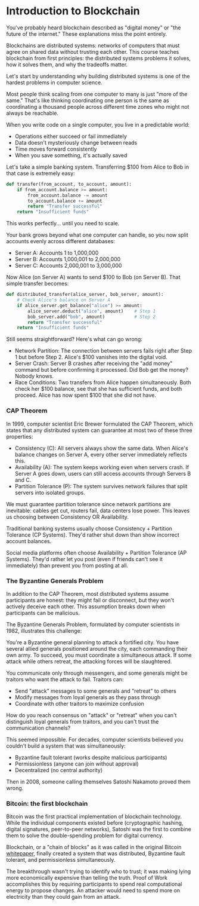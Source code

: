 
# Introduction to Blockchain

You've probably heard blockchain described as "digital money" or "the future of the internet." These explanations miss the point entirely.

Blockchains are distributed systems: networks of computers that must agree on shared data without trusting each other. This course teaches blockchain from first principles: the distributed systems problems it solves, how it solves them, and why the tradeoffs matter.

Let's start by understanding why building distributed systems is one of the hardest problems in computer science.

<ArticleSection name="Distributed Systems" id="distributed-systems" level="h2" />

Most people think scaling from one computer to many is just "more of the same." That's like thinking coordinating one person is the same as coordinating a thousand people across different time zones who might not always be reachable.

When you write code on a single computer, you live in a predictable world:
- Operations either succeed or fail immediately
- Data doesn't mysteriously change between reads
- Time moves forward consistently
- When you save something, it's actually saved

Let's take a simple banking system. Transferring $100 from Alice to Bob in that case is extremely easy:

```python
def transfer(from_account, to_account, amount):
    if from_account.balance >= amount:
        from_account.balance -= amount
        to_account.balance += amount
        return "Transfer successful"
    return "Insufficient funds"
```

This works perfectly... until you need to scale.

Your bank grows beyond what one computer can handle, so you now split accounts evenly across different databases:
- Server A: Accounts 1 to 1,000,000
- Server B: Accounts 1,000,001 to 2,000,000
- Server C: Accounts 2,000,001 to 3,000,000

Now Alice (on Server A) wants to send $100 to Bob (on Server B). That simple transfer becomes:

```python
def distributed_transfer(alice_server, bob_server, amount):
    # Check Alice's balance on Server A
    if alice_server.get_balance("alice") >= amount:
        alice_server.deduct("alice", amount)    # Step 1
        bob_server.add("bob", amount)           # Step 2
        return "Transfer successful"
    return "Insufficient funds"
```
Still seems straightforward? Here's what can go wrong:
- Network Partition: The connection between servers fails right after Step 1 but before Step 2. Alice's $100 vanishes into the digital void.
- Server Crash: Server B crashes after receiving the "add money" command but before confirming it processed. Did Bob get the money? Nobody knows.
- Race Conditions: Two transfers from Alice happen simultaneously. Both check her $100 balance, see that she has sufficient funds, and both proceed. Alice has now spent $100 that she did not have.

### CAP Theorem

In 1999, computer scientist Eric Brewer formulated the CAP Theorem, which states that any distributed system can guarantee at most two of these three properties:
- Consistency (C): All servers always show the same data. When Alice's balance changes on Server A, every other server immediately reflects this.
- Availability (A): The system keeps working even when servers crash. If Server A goes down, users can still access accounts through Servers B and C.
- Partition Tolerance (P): The system survives network failures that split servers into isolated groups.

We must guarantee partition tolerance since network partitions are inevitable: cables get cut, routers fail, data centers lose power. This leaves us choosing between Consistency OR Availability.

Traditional banking systems usually choose Consistency + Partition Tolerance (CP Systems). They'd rather shut down than show incorrect account balances.

Social media platforms often choose Availability + Partition Tolerance (AP Systems). They'd rather let you post (even if friends can't see it immediately) than prevent you from posting at all.

### The Byzantine Generals Problem

In addition to the CAP Theorem, most distributed systems assume participants are honest: they might fail or disconnect, but they won't actively deceive each other. This assumption breaks down when participants can be malicious.

The Byzantine Generals Problem, formulated by computer scientists in 1982, illustrates this challenge:

You're a Byzantine general planning to attack a fortified city. You have several allied generals positioned around the city, each commanding their own army. To succeed, you must coordinate a simultaneous attack. If some attack while others retreat, the attacking forces will be slaughtered.

You communicate only through messengers, and some generals might be traitors who want the attack to fail. Traitors can:
- Send "attack" messages to some generals and "retreat" to others
- Modify messages from loyal generals as they pass through
- Coordinate with other traitors to maximize confusion

How do you reach consensus on "attack" or "retreat" when you can't distinguish loyal generals from traitors, and you can't trust the communication channels?

This seemed impossible. For decades, computer scientists believed you couldn't build a system that was simultaneously:
- Byzantine fault tolerant (works despite malicious participants)
- Permissionless (anyone can join without approval)
- Decentralized (no central authority)

Then in 2008, someone calling themselves Satoshi Nakamoto proved them wrong.

### Bitcoin: the first blockchain

Bitcoin was the first practical implementation of blockchain technology. While the individual components existed before (cryptographic hashing, digital signatures, peer-to-peer networks), Satoshi was the first to combine them to solve the double-spending problem for digital currency.

Blockchain, or a "chain of blocks" as it was called in the original Bitcoin [whitepaper](https://bitcoin.org/bitcoin.pdf), finally created a system that was distributed, Byzantine fault tolerant, and permissionless simultaneously.

The breakthrough wasn't trying to identify who to trust; it was making lying more economically expensive than telling the truth. Proof of Work accomplishes this by requiring participants to spend real computational energy to propose changes. An attacker would need to spend more on electricity than they could gain from an attack.